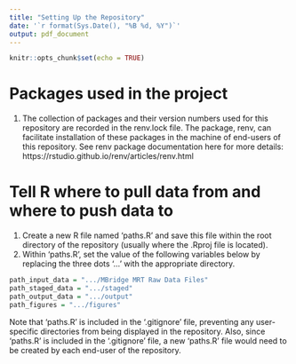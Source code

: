 ```yaml
---
title: "Setting Up the Repository"
date: '`r format(Sys.Date(), "%B %d, %Y")`'
output: pdf_document
---
```



```r
knitr::opts_chunk$set(echo = TRUE)
```

# Packages used in the project

1. The collection of packages and their version numbers used for this repository are recorded in the renv.lock file. The package, renv, can facilitate installation of these packages in the machine of end-users of this repository. See renv package documentation here for more details: https://rstudio.github.io/renv/articles/renv.html

# Tell R where to pull data from and where to push data to

1. Create a new R file named 'paths.R' and save this file within the root directory of the repository (usually where the .Rproj file is located).
2. Within 'paths.R', set the value of the following variables below by replacing the three dots '...' with the appropriate directory. 

```r
path_input_data = ".../MBridge MRT Raw Data Files"
path_staged_data = ".../staged"
path_output_data = ".../output"
path_figures = ".../figures"
```

Note that 'paths.R' is included in the '.gitignore' file, preventing any user-specific directories from being displayed in the repository. Also, since 'paths.R' is included in the '.gitignore' file, a new 'paths.R' file would need to be created by each end-user of the repository.


